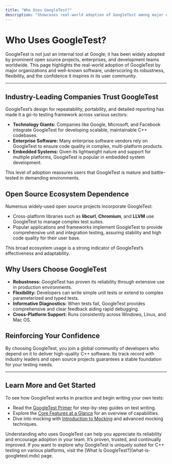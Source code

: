 ```yaml
---
title: "Who Uses GoogleTest?"
description: "Showcases real-world adoption of GoogleTest among major open source projects and enterprises, highlighting impact and robustness. Reinforces user confidence by referencing notable organizations and popular software relying on the framework."
---
```


# Who Uses GoogleTest?

GoogleTest is not just an internal tool at Google; it has been widely adopted by prominent open source projects, enterprises, and development teams worldwide. This page highlights the real-world adoption of GoogleTest by major organizations and well-known software, underscoring its robustness, flexibility, and the confidence it inspires in its user community.

---

## Industry-Leading Companies Trust GoogleTest

GoogleTest’s design for repeatability, portability, and detailed reporting has made it a go-to testing framework across various sectors:

- **Technology Giants:** Companies like Google, Microsoft, and Facebook integrate GoogleTest for developing scalable, maintainable C++ codebases.
- **Enterprise Software:** Many enterprise software vendors rely on GoogleTest to ensure code quality in complex, multi-platform products.
- **Embedded Systems:** Given its lightweight nature and support for multiple platforms, GoogleTest is popular in embedded system development.

This level of adoption reassures users that GoogleTest is mature and battle-tested in demanding environments.

## Open Source Ecosystem Dependence

Numerous widely-used open source projects incorporate GoogleTest:

- Cross-platform libraries such as **libcurl**, **Chromium**, and **LLVM** use GoogleTest to manage complex test suites.
- Popular applications and frameworks implement GoogleTest to provide comprehensive unit and integration testing, assuring stability and high code quality for their user base.

This broad ecosystem usage is a strong indicator of GoogleTest’s effectiveness and adaptability.

## Why Users Choose GoogleTest

- **Robustness:** GoogleTest has proven its reliability through extensive use in production environments.
- **Flexibility:** Developers can write simple unit tests or extend to complex parameterized and typed tests.
- **Informative Diagnostics:** When tests fail, GoogleTest provides comprehensive and clear feedback aiding rapid debugging.
- **Cross-Platform Support:** Runs consistently across Windows, Linux, and Mac OS.

## Reinforcing Your Confidence

By choosing GoogleTest, you join a global community of developers who depend on it to deliver high-quality C++ software. Its track record with industry leaders and open source projects guarantees a stable foundation for your testing needs.

---

## Learn More and Get Started

To see how GoogleTest works in practice and begin writing your own tests:

- Read the [GoogleTest Primer](primer.md) for step-by-step guides on test writing.
- Explore the [Core Features at a Glance](core-features-at-a-glance.mdx) for an overview of capabilities.
- Dive into mocking with [Introduction to Mocking](gmock_for_dummies.md) and advanced mocking techniques.


<Tip>
Understanding who uses GoogleTest can help you appreciate its reliability and encourage adoption in your team. It’s proven, trusted, and continually improved.
</Tip>

<Note>
If you want to explore why GoogleTest is uniquely suited for C++ testing on various platforms, visit the [What Is GoogleTest?](what-is-googletest.mdx) page.
</Note>